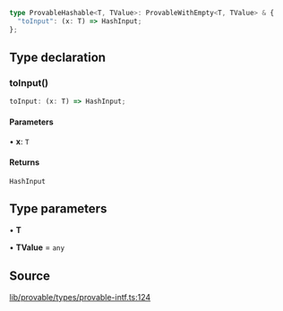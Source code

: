```ts
type ProvableHashable<T, TValue>: ProvableWithEmpty<T, TValue> & {
  "toInput": (x: T) => HashInput;
};
```

## Type declaration

### toInput()

```ts
toInput: (x: T) => HashInput;
```

#### Parameters

• **x**: `T`

#### Returns

`HashInput`

## Type parameters

• **T**

• **TValue** = `any`

## Source

[lib/provable/types/provable-intf.ts:124](https://github.com/o1-labs/o1js/blob/6ebbc23710f6de023fea6d83dc93c5a914c571f2/src/lib/provable/types/provable-intf.ts#L124)
